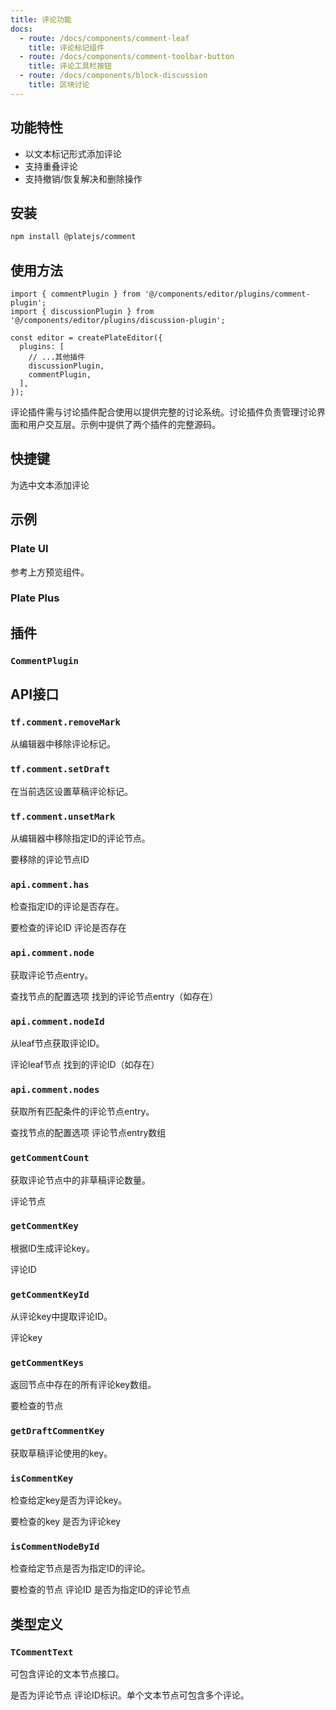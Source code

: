 ```yaml
---
title: 评论功能
docs:
  - route: /docs/components/comment-leaf
    title: 评论标记组件
  - route: /docs/components/comment-toolbar-button
    title: 评论工具栏按钮
  - route: /docs/components/block-discussion
    title: 区块讨论
---
```


<ComponentPreview name="comment-demo" />

<PackageInfo>

## 功能特性

- 以文本标记形式添加评论
- 支持重叠评论
- 支持撤销/恢复解决和删除操作

</PackageInfo>

## 安装
```bash
npm install @platejs/comment
```

## 使用方法

```tsx
import { commentPlugin } from '@/components/editor/plugins/comment-plugin';
import { discussionPlugin } from '@/components/editor/plugins/discussion-plugin';

const editor = createPlateEditor({
  plugins: [
    // ...其他插件
    discussionPlugin,
    commentPlugin,
  ],
});
```

评论插件需与讨论插件配合使用以提供完整的讨论系统。讨论插件负责管理讨论界面和用户交互层。示例中提供了两个插件的完整源码。

## 快捷键

<KeyTable>
  <KeyTableItem hotkey="Cmd + Shift + M">
    为选中文本添加评论
  </KeyTableItem>
</KeyTable>

## 示例

### Plate UI

参考上方预览组件。

### Plate Plus

<ComponentPreviewPro name="comments-pro" />

## 插件

### `CommentPlugin`

## API接口

### `tf.comment.removeMark`

从编辑器中移除评论标记。

### `tf.comment.setDraft`

在当前选区设置草稿评论标记。

### `tf.comment.unsetMark`

从编辑器中移除指定ID的评论节点。

<API name="unsetMark">
<APIParameters>
  <APIItem name="id" type="string">
    要移除的评论节点ID
  </APIItem>
</APIParameters>
</API>

### `api.comment.has`

检查指定ID的评论是否存在。

<API name="has">
<APIParameters>
  <APIItem name="id" type="string">
    要检查的评论ID
  </APIItem>
</APIParameters>
<APIReturns type="boolean">
  评论是否存在
</APIReturns>
</API>

### `api.comment.node`

获取评论节点entry。

<API name="node">
<APIOptions type="EditorNodesOptions & { id?: string; isDraft?: boolean }" optional>
  查找节点的配置选项
</APIOptions>
<APIReturns type="NodeEntry<TCommentText> | undefined">
  找到的评论节点entry（如存在）
</APIReturns>
</API>

### `api.comment.nodeId`

从leaf节点获取评论ID。

<API name="nodeId">
<APIParameters>
  <APIItem name="leaf" type="TCommentText">
    评论leaf节点
  </APIItem>
</APIParameters>
<APIReturns type="string | undefined">
  找到的评论ID（如存在）
</APIReturns>
</API>

### `api.comment.nodes`

获取所有匹配条件的评论节点entry。

<API name="nodes">
<APIOptions type="EditorNodesOptions & { id?: string; isDraft?: boolean }" optional>
  查找节点的配置选项
</APIOptions>
<APIReturns type="NodeEntry<TCommentText>[]">
  评论节点entry数组
</APIReturns>
</API>

### `getCommentCount`

获取评论节点中的非草稿评论数量。

<API name="getCommentCount">
<APIParameters>
  <APIItem name="node" type="TCommentText">
    评论节点
  </APIItem>
</APIParameters>
</API>

### `getCommentKey`

根据ID生成评论key。

<API name="getCommentKey">
<APIParameters>
  <APIItem name="id" type="string">
    评论ID
  </APIItem>
</APIParameters>
</API>

### `getCommentKeyId`

从评论key中提取评论ID。

<API name="getCommentKeyId">
<APIParameters>
  <APIItem name="key" type="string">
    评论key
  </APIItem>
</APIParameters>
</API>

### `getCommentKeys`

返回节点中存在的所有评论key数组。

<API name="getCommentKeys">
<APIParameters>
  <APIItem name="node" type="TCommentText">
    要检查的节点
  </APIItem>
</APIParameters>
</API>

### `getDraftCommentKey`

获取草稿评论使用的key。

### `isCommentKey`

检查给定key是否为评论key。

<API name="isCommentKey">
<APIParameters>
  <APIItem name="key" type="string">
    要检查的key
  </APIItem>
</APIParameters>

<APIReturns type="boolean">
  是否为评论key
</APIReturns>
</API>

### `isCommentNodeById`

检查给定节点是否为指定ID的评论。

<API name="isCommentNodeById">
<APIParameters>
  <APIItem name="node" type="TNode">
    要检查的节点
  </APIItem>
  <APIItem name="id" type="string">
    评论ID
  </APIItem>
</APIParameters>

<APIReturns type="boolean">
  是否为指定ID的评论节点
</APIReturns>
</API>

## 类型定义

### `TCommentText`

可包含评论的文本节点接口。

<API name="TCommentText">
<APIAttributes>
  <APIItem name="comment" type="boolean" optional>
    是否为评论节点
  </APIItem>
  <APIItem name="comment_<id>" type="boolean" optional>
    评论ID标识。单个文本节点可包含多个评论。
  </APIItem>
</APIAttributes>
</API>